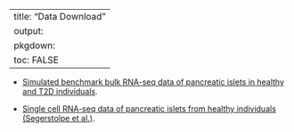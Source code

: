 %\VignetteEngine{knitr::rmarkdown}
%\VignetteIndexEntry{Vignette Title}
%\VignetteEncoding{UTF-8}
---
title: "Data Download"
output: 
    pkgdown:
       toc: FALSE
---

* [Simulated benchmark bulk RNA-seq data of pancreatic islets in healthy and T2D individuals](https://github.com/Jiaxin-Fan/MuSiC2/vignettes/data/bulk-eset.rds).

* [Single cell RNA-seq data of pancreatic islets from healthy individuals (Segerstolpe et al.)](https://github.com/Jiaxin-Fan/MuSiC2/vignettes/data/single-eset.rds).
